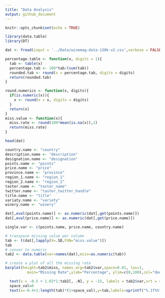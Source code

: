 ```yaml
---
title: "Data Analysis"
output: github_document
---
```


```r
knitr::opts_chunk$set(echo = TRUE)
```



```r
library(data.table)
library(DT)
```


```r
dat <- fread(input = '../Data/winemag-data-130k-v2.csv',verbose = FALSE,na.strings=c(""))
```

```r
percentage.table <- function(x, digits = 1){
  tab <- table(x)
  percentage.tab <- 100*tab/(sum(tab))
  rounded.tab <- round(x = percentage.tab, digits = digits)
  return(rounded.tab)
}

round.numerics <- function(x, digits){
  if(is.numeric(x)){
    x <- round(x = x, digits = digits)
  }
  return(x)
}
miss.value <- function(x){
  miss.rate <- round(100*mean(is.na(x)),2)
  return(miss.rate)
}

head(dat)
```


```r
country.name <- "country"
description.name <- "description"           
designation.name <- "designation"           
points.name <- "points"               
price.name <- "price"                 
province.name <- "province"              
region_1.name <- "region_1"              
region_2.name <- "region_2"             
taster.name <- "taster_name"           
twitter.name <- "taster_twitter_handle" 
title.name <- "title"                 
variaty.name <- "variety"              
winery.name <- "winery"               

dat[,eval(points.name)] <- as.numeric(dat[,get(points.name)])
dat[,eval(price.name)] <- as.numeric(dat[,get(price.name)])

single.var <- c(points.name, price.name, country.name)
```


```r
# transpose missing value per column 
tab <- t(dat[,lapply(X=.SD,FUN="miss.value")])
tab
# conver to numeric 
tab2 <- data.table(var=names(dat),miss=as.numeric(tab))

# create a plot of all the missing rate 
barplot(height=tab2$miss, names.arg=tab2$var,space=0.01, las=1,
          main="Missing Rate",ylab="Percentage", ylim=c(0,100),col="dodgerblue")

  text(x = -0.5 + 1.02*1:tab2[, .N], y = -15, labels = tab2$var,srt = 45, cex = 1, pos = 2)
  space_val=0
  text(x=-0.4+1:length(tab)*(1+space_val),y=tab,labels=sprintf("%.1f%%",tab),pos=3)
```

